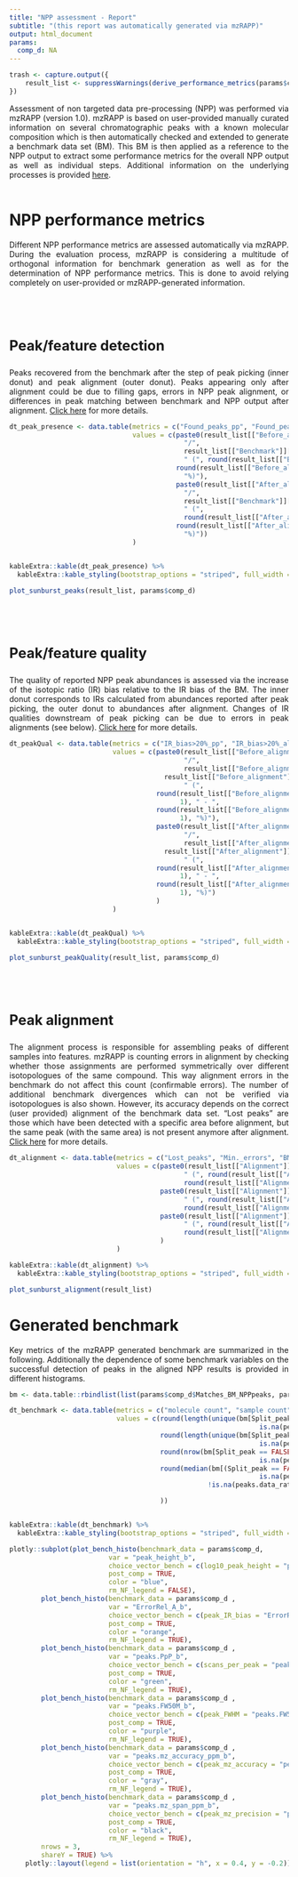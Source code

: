 ```yaml
---
title: "NPP assessment - Report"
subtitle: "(this report was automatically generated via mzRAPP)"
output: html_document
params:
  comp_d: NA
---
```


<style>
body {
text-align: justify}
</style>

```r
trash <- capture.output({
    result_list <- suppressWarnings(derive_performance_metrics(params$comp_d))
})
```

Assessment of non targeted data pre-processing (NPP) was performed via mzRAPP (version 1.0). mzRAPP is based on user-provided manually curated information on several chromatographic peaks with a known molecular composition which is then automatically checked and extended to generate a benchmark data set (BM). This BM is then applied as a reference to the NPP output to extract some performance metrics for the overall NPP output as well as individual steps. Additional information on the underlying processes is provided [here](https://github.com/YasinEl/mzRAPP).
<br>
<br>

# NPP performance metrics
Different NPP performance metrics are assessed automatically via mzRAPP. During the evaluation process, mzRAPP is considering a multitude of orthogonal information for benchmark generation as well as for the determination of NPP performance metrics. This is done to avoid relying completely on user-provided or mzRAPP-generated information. 

<div class = "row">
<div class = "col-md-6">
<br>
<br>
<br>
<b><p style="font-size:25px">Peak/feature detection</p></b>
Peaks recovered from the benchmark after the step of peak picking (inner donut) and peak alignment (outer donut). Peaks appearing only after alignment could be due to filling gaps, errors in NPP peak alignment, or differences in peak matching between benchmark and NPP output after alignment.
[Click here](https://github.com/YasinEl/mzRAPP) for more details.
```r
dt_peak_presence <- data.table(metrics = c("Found_peaks_pp", "Found_peaks_al"),
                               values = c(paste0(result_list[["Before_alignment"]][["Found_peaks"]][["count"]],
                                            "/",
                                            result_list[["Benchmark"]][["BM_peaks"]],
                                            " (", round(result_list[["Before_alignment"]][["Found_peaks"]][["CI"]][4],1), " - ", 
                                          round(result_list[["Before_alignment"]][["Found_peaks"]][["CI"]][5],1),
                                            "%)"),
                                          paste0(result_list[["After_alignment"]][["Found_peaks"]][["count"]],
                                            "/",
                                            result_list[["Benchmark"]][["BM_peaks"]],
                                            " (",
                                            round(result_list[["After_alignment"]][["Found_peaks"]][["CI"]][4],1), " - ", 
                                          round(result_list[["After_alignment"]][["Found_peaks"]][["CI"]][5],1),
                                            "%)"))
                               )


kableExtra::kable(dt_peak_presence) %>%
  kableExtra::kable_styling(bootstrap_options = "striped", full_width = FALSE, position="left")
```
</div>
<div class = "col-md-6">
```r
plot_sunburst_peaks(result_list, params$comp_d)
```
</div>
</div>

<div class = "row">
<div class = "col-md-6">
<br>
<br>
<br>
<b><p style="font-size:25px">Peak/feature quality</p></b>
The quality of reported NPP peak abundances is assessed via the increase of the isotopic ratio (IR) bias relative to the IR bias of the BM. The inner donut corresponds to IRs calculated from abundances reported after peak picking, the outer donut to abundances after alignment. Changes of IR qualities downstream of peak picking can be due to errors in peak alignments (see below).
[Click here](https://github.com/YasinEl/mzRAPP) for more details.
```r
dt_peakQual <- data.table(metrics = c("IR_bias>20%_pp", "IR_bias>20%_al"),
                          values = c(paste0(result_list[["Before_alignment"]][["IR_quality"]][["Error_inc_above20pp"]][["count"]],
                                            "/",
                                            result_list[["Before_alignment"]][["IR_quality"]][["Error_inc_above20pp"]][["count"]] +
                                       result_list[["Before_alignment"]][["IR_quality"]][["Error_inc_below20pp"]],
                                            " (",
                                     round(result_list[["Before_alignment"]][["IR_quality"]][["Error_inc_above20pp"]][["CI"]][4], 
                                           1), " - ",
                                     round(result_list[["Before_alignment"]][["IR_quality"]][["Error_inc_above20pp"]][["CI"]][5], 
                                           1), "%)"),
                                     paste0(result_list[["After_alignment"]][["IR_quality"]][["Error_inc_above20pp"]][["count"]],
                                            "/",
                                            result_list[["After_alignment"]][["IR_quality"]][["Error_inc_above20pp"]][["count"]] + 
                                       result_list[["After_alignment"]][["IR_quality"]][["Error_inc_below20pp"]],
                                            " (",
                                     round(result_list[["After_alignment"]][["IR_quality"]][["Error_inc_above20pp"]][["CI"]][4], 
                                           1), " - ",
                                     round(result_list[["After_alignment"]][["IR_quality"]][["Error_inc_above20pp"]][["CI"]][5], 
                                           1), "%)")
                                     )
                          )


kableExtra::kable(dt_peakQual) %>%
  kableExtra::kable_styling(bootstrap_options = "striped", full_width = FALSE, position="left")
```
</div>

<div class = "col-md-6">
```r
plot_sunburst_peakQuality(result_list, params$comp_d)
```
</div>
</div>

<div class = "row">
<div class = "col-md-6">
<br>
<br>
<br>
<b><p style="font-size:25px">Peak alignment</p></b>
The alignment process is responsible for assembling peaks of different samples into features. mzRAPP is counting errors in alignment by checking whether those assignments are performed symmetrically over different isotopologues of the same compound. This way alignment errors in the benchmark do not affect this count (confirmable errors). The number of additional benchmark divergences which can not be verified via isotopologues is also shown. However, its accuracy depends on the correct (user provided) alignment of the benchmark data set. "Lost peaks" are those which have been detected with a specific area before alignment, but the same peak (with the same area) is not present anymore after alignment.
[Click here](https://github.com/YasinEl/mzRAPP) for more details.
```r
dt_alignment <- data.table(metrics = c("Lost_peaks", "Min._errors", "BM divergences"),
                           values = c(paste0(result_list[["Alignment"]][["Lost_b.A"]][["count"]],
                                            " (", round(result_list[["Alignment"]][["Lost_b.A"]][["CI"]][4],1), " - ",
                                            round(result_list[["Alignment"]][["Lost_b.A"]][["CI"]][5],1), "%)"),
                                      paste0(result_list[["Alignment"]][["Min.Errors"]][["count"]],
                                            " (", round(result_list[["Alignment"]][["Min.Errors"]][["CI"]][4],1), " - ",
                                            round(result_list[["Alignment"]][["Min.Errors"]][["CI"]][5],1), "%)"),
                                      paste0(result_list[["Alignment"]][["BM_divergences"]][["count"]],
                                            " (", round(result_list[["Alignment"]][["BM_divergences"]][["CI"]][4],1), " - ",
                                            round(result_list[["Alignment"]][["BM_divergences"]][["CI"]][5],1), "%)")
                                      )
                           )

kableExtra::kable(dt_alignment) %>%
  kableExtra::kable_styling(bootstrap_options = "striped", full_width = FALSE, position="left")
```
</div>

<div class = "col-md-6">
```r
plot_sunburst_alignment(result_list)
```
</div>
</div>


# Generated benchmark
Key metrics of the mzRAPP generated benchmark are summarized in the following. Additionally the dependence of some benchmark variables on the successful detection of peaks in the aligned NPP results is provided in different histograms.
<div class = "row">
<div class = "col-md-4">
```r
bm <- data.table::rbindlist(list(params$comp_d$Matches_BM_NPPpeaks, params$comp_d$Unmatched_BM_NPPpeaks), fill = TRUE, use.names = TRUE)

dt_benchmark <- data.table(metrics = c("molecule count", "sample count", "peak count", "med_scan_acqu._rate [1/s]"),
                           values = c(round(length(unique(bm[Split_peak == FALSE & main_peak == TRUE | 
                                                               is.na(peak_area_ug)]$molecule_b)), 0),
                                      round(length(unique(bm[Split_peak == FALSE & main_peak == TRUE | 
                                                               is.na(peak_area_ug)]$sample_name_b)),0),
                                      round(nrow(bm[Split_peak == FALSE & main_peak == TRUE | 
                                                               is.na(peak_area_ug)]),0),
                                      round(median(bm[(Split_peak == FALSE & main_peak == TRUE | 
                                                               is.na(peak_area_ug)) & 
                                                  !is.na(peaks.data_rate_b)]$peaks.data_rate_b), 1)

                                      ))


kableExtra::kable(dt_benchmark) %>%
  kableExtra::kable_styling(bootstrap_options = "striped", full_width = FALSE, position="left")
```
</div>

<div class = "col-md-8">
```r
plotly::subplot(plot_bench_histo(benchmark_data = params$comp_d, 
                         var = "peak_height_b", 
                         choice_vector_bench = c(log10_peak_height = "peak_height_b"), 
                         post_comp = TRUE,
                         color = "blue",
                         rm_NF_legend = FALSE), 
        plot_bench_histo(benchmark_data = params$comp_d , 
                         var = "ErrorRel_A_b", 
                         choice_vector_bench = c(peak_IR_bias = "ErrorRel_A_b"), 
                         post_comp = TRUE,
                         color = "orange",
                         rm_NF_legend = TRUE),
        plot_bench_histo(benchmark_data = params$comp_d , 
                         var = "peaks.PpP_b", 
                         choice_vector_bench = c(scans_per_peak = "peaks.PpP_b"), 
                         post_comp = TRUE,
                         color = "green",
                         rm_NF_legend = TRUE),
        plot_bench_histo(benchmark_data = params$comp_d , 
                         var = "peaks.FW50M_b", 
                         choice_vector_bench = c(peak_FWHM = "peaks.FW50M_b"), 
                         post_comp = TRUE,
                         color = "purple",
                         rm_NF_legend = TRUE), 
        plot_bench_histo(benchmark_data = params$comp_d , 
                         var = "peaks.mz_accuracy_ppm_b", 
                         choice_vector_bench = c(peak_mz_accuracy = "peaks.mz_accuracy_ppm_b"), 
                         post_comp = TRUE,
                         color = "gray",
                         rm_NF_legend = TRUE), 
        plot_bench_histo(benchmark_data = params$comp_d , 
                         var = "peaks.mz_span_ppm_b", 
                         choice_vector_bench = c(peak_mz_precision = "peaks.mz_span_ppm_b"), 
                         post_comp = TRUE,
                         color = "black",
                         rm_NF_legend = TRUE), 
        nrows = 3,
        shareY = TRUE) %>%
    plotly::layout(legend = list(orientation = "h", x = 0.4, y = -0.2))
```
</div>
</div>




